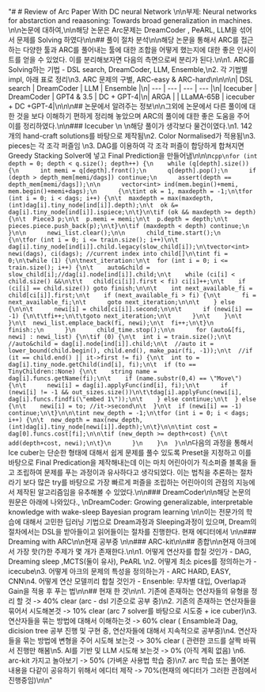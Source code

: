 "# # Review of Arc Paper With DC neural Network \n\n부제: Neural networks for abstarction and reaasoning: Towards broad generalization in machines.  \n\n논문에 대하여,\n\n해당 논문은 Arc문제는 DreamCoder , PeARL, LLM을 섞어서 문제를 Solving 하였다\n\n## 풀이 절차 분석\n\n해당 논문을 통해서 ARC를 접근하는 다양한 툴과 ARC를 풀어내는 툴에 대한 조합을 어떻게 했는지에 대한 좋은 인사이트를 얻을 수 있었다. 이를 분리해보자면 다음의 측면으로써 분리가 된다.\n\n1. ARC를 Solving하는 기법 - DSL search, DreamCoder, LLM, Ensemble,\n2. 각 기법별 impl, 아래 표로 정리\n3. ARC 문제의 구별, ARC-easy & ARC-hard\n\n\n\n| DSL search | DreamCoder | LLM | Ensemble |\n| --- | --- | --- | --- |\n| Icecuber | DreamCoder | GPT4 & 3.5 | DC + GPT-4|\n| ARGA | | LLaMA-65B |  icecuber + DC +GPT-4|\n\n\n## 논문에서 알려주는 정보\n\n그외에 논문에서 다른 풀이에 대한 것을 보다 이해하기 편하게 정리해 놓았으며 ARC의 풀이에 대한 좋은 도움을 주어 이를 정리하였다.\n\n### Icecuber \n  \n해당 풀이가 생각보다 물건이였다.\n1. 142개의 hand-craft solutions를 바탕으로 제작됨\n2. Color Normalised가 적용됨\n3. pieces는 각 조각 퍼즐임 \n3. DAG를 이용하여 각 조각 퍼즐이 합당하게 합쳐지면 Greedy Stacking Solver에 넣고 Final Prediction을 만들어냄\n\n\n```cpp\nfor (int depth = 0; depth < q.size(); depth++) {\n    while (q[depth].size()) {\n      int memi = q[depth].front();\n      q[depth].pop();\n      if (depth > depth_mem[memi/dags]) continue;\n      assert(depth == depth_mem[memi/dags]);\n\n      vector<int> ind(mem.begin()+memi, mem.begin()+memi+dags);\n      {\n\tint ok = 1, maxdepth = -1;\n\tfor (int i = 0; i < dags; i++) {\n\t  maxdepth = max(maxdepth, (int)dag[i].tiny_node[ind[i]].depth);\n\t  ok &= dag[i].tiny_node[ind[i]].ispiece;\n\t}\n\tif (ok && maxdepth >= depth) {\n\t  Piece3 p;\n\t  p.memi = memi;\n\t  p.depth = depth;\n\t  pieces.piece.push_back(p);\n\t}\n\tif (maxdepth < depth) continue;\n      }\n\n      newi_list.clear();\n\n      child_time.start();\n      {\n\tfor (int i = 0; i <= train.size(); i++)\n\t  dag[i].tiny_node[ind[i]].child.legacy(slow_child[i]);\n\tvector<int> newi(dags), ci(dags); //current index into child[]\n\tint fi = 0;\n\twhile (1) {\n\tnext_iteration:\n\t  for (int i = 0; i <= train.size(); i++) {\n\t    auto&child = slow_child[i];//dag[i].node[ind[i]].child;\n\t    while (ci[i] < child.size() &&\n\t\t   child[ci[i]].first < fi) ci[i]++;\n\t    if (ci[i] == child.size()) goto finish;\n\n\t    int next_available_fi = child[ci[i]].first;\n\t    if (next_available_fi > fi) {\n\t      fi = next_available_fi;\n\t      goto next_iteration;\n\n\t    } else {\n\n\t      newi[i] = child[ci[i]].second;\n\n\t      if (newi[i] == -1) {\n\t\tfi++;\n\t\tgoto next_iteration;\n\t      }\n\t    }\n\t  }\n\t  newi_list.emplace_back(fi, newi);\n\t  fi++;\n\t}\n      finish:;\n      }\n      child_time.stop();\n\n      for (auto&[fi, newi] : newi_list) {\n\tif (0) {\n\t  int i = train.size();\n\t  //auto&child = dag[i].node[ind[i]].child;\n\t  //auto it = lower_bound(child.begin(), child.end(), make_pair(fi, -1));\n\t  //if (it == child.end() || it->first != fi) {\n\t  int to = dag[i].tiny_node.getChild(ind[i], fi);\n\t  if (to == TinyChildren::None) {\n\t    string name = dag[i].funcs.getName(fi);\n\t    if (name.substr(0,4) == \"Move\") {\n\t      newi[i] = dag[i].applyFunc(ind[i], fi);\n\t      if (newi[i] != -1 && out_sizes.size())\n\t\tdag[i].applyFunc(newi[i], dag[i].funcs.findfi(\"embed 1\"));\n\t    } else continue;\n\t  } else {\n\t    newi[i] = to; //it->second\n\t  }\n\t  if (newi[i] == -1) continue;\n\t}\n\n\tint new_depth = -1;\n\tfor (int i = 0; i < dags; i++) {\n\t  new_depth = max(new_depth, (int)dag[i].tiny_node[newi[i]].depth);\n\t}\n\n\tint cost = dag[0].funcs.cost[fi];\n\n\tif (new_depth >= depth+cost) {\n\t  add(depth+cost, newi);\n\t}\n      }\n    }\n  }\n```\n다음의 과정을 통해서 Ice cuber는 단순한 형태에 대해서 쉽게 문제를 풀수 있도록 Preset을 지정하고 이를 바탕으로 Final Predication을 제작해내는데 이는 마치 어린아이가 직소퍼즐 블록을 들고 조립하여 문제를 푸는 과정이과 유사하다고 생각되었다. 이는 법칙을 추론하는 절차라기 보다 많은 try를 바탕으로 가장 빠르게 퍼즐을 조립하는 어린아이의 관점의 지능에서 제작된 알고리즘임을 유추해볼 수 있었다.\n\n### DreamCoder\n\n해당 논문의 원문은 아래에 나와있다.,   \nDreamCoder: Growing generalizable, interpretable knowledge with wake-sleep Bayesian program learning  \n\n이는 전문가의 학습에 대해서 고민한 딥러닝 기법으로 Dream과정과 Sleeping과정이 있으며, Dream의 절차에서는 DSL을 받아들이고 읽어들이는 절차를 진행한다. 현재 에디터에서 \n\n### Dreaming with ARC\n\n현재 공부중 \n\n### ARC-kit\n\n## 종합\n\n현재 아크에서 가장 핫(?)한 주제가 몇 개가 존재한다.\n\n1. 어떻게 연산자를 합칠 것인가 - DAG, Dreaming sleep ,MCTS(둘이 유사), PeARL \n2. 어떻게 최소 pices를 정의하는가 - icecube\n3. 어떻게 아크의 문제의 특성을  정의하는가 - ARC HARD, EASY, CNN\n4.  어떻게 연산 모델끼리 합칠 것인가 - Ensenble: 무차별 대입, Overlap과 Gain을 적용 후 푸는 법\n\n## 현재 한 것\n\n1. 기존에 존재하는 연산자들의 유형을 정리 할 것 -> 40% clear (arc - dsl 기준으로 공부 중)\n2. 기존의 존재하는 연산자들을 묶어서 시도해본것 -> 10% clear (arc 7 solver를 바탕으로 시도중 + ice cuber)\n3. 연산자들을 묶는 방법에 대해서 이해하는것 -> 60% clear ( Ensamble과 Dag, dicision tree 공부 진행 및 구현 중, 연산자들에 대해서 지속적으로 공부중)\n4. 연산자들을 묶는 방법에 변형을 주어 시도해 보는것 -> 30% clear ( 관련한 코드를 살짝 바꿔서 진행만 해봄\n5. AI를 기반 및 LLM 시도해 보는것 -> 0% (아직 계획 없음) \n6. arc-kit 가지고 놀아보기 -> 50% (가벼운 사용법 학습 중)\n7. arc 학습 또는 풀어본 내용을 다같이 공유하기 위해서 에디터 제작 ->  70%(현재의 에디터가 그러한 관점에서 진행중임)\n\n"